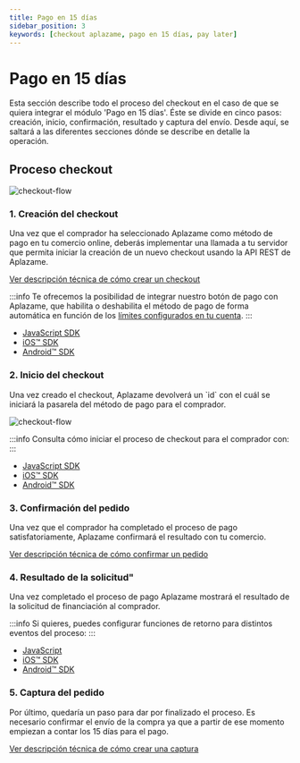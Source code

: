 ```yaml
---
title: Pago en 15 días
sidebar_position: 3
keywords: [checkout aplazame, pago en 15 días, pay later]
---
```


# Pago en 15 días
Esta sección describe todo el proceso del checkout en el caso de que se quiera integrar el módulo 'Pago en 15 días'. Éste se divide en cinco pasos: creación, inicio, confirmación, resultado y captura del envío. Desde aquí, se saltará a las diferentes secciones dónde se describe en detalle la operación.

## Proceso checkout
![checkout-flow](../../static/img/checkout-paylater-integration-flow-es.svg)

### 1. Creación del checkout
Una vez que el comprador ha seleccionado Aplazame como método de pago en tu comercio online, deberás implementar una llamada a tu servidor que permita iniciar la creación de un nuevo checkout usando la API REST de Aplazame.

[Ver descripción técnica de cómo crear un checkout](../checkout-creation/)

:::info
Te ofrecemos la posibilidad de integrar nuestro botón de pago con Aplazame, que habilita o deshabilita el método de pago de forma automática en función de los [límites configurados en tu cuenta](https://ayuda.aplazame.com/hc/es-es/articles/360014973600--C%C3%B3mo-configurar-el-widget-de-Aplazame-en-tu-tienda-).
:::

* [JavaScript SDK](../sdk-javascript/#comprobar-disponibilidad-pago-en-15-dias)
* [iOS™ SDK](../sdk-ios/#comprobar-disponibilidad-pago-en-15-dias)
* [Android™ SDK](../sdk-android/#comprobar-disponibilidad-pago-en-15-dias)

### 2. Inicio del checkout

<div className="apz-grid" style={{alignItems: 'flex-start'}}>
  <div className="grid-6@sm grid-7@md grid-8@lg">
    <p>Una vez creado el checkout, Aplazame devolverá un `id` con el cuál se iniciará la pasarela del método de pago para el comprador.</p>
  </div>
  <div className="grid-6@sm grid-5@md grid-4@lg text-right">

  ![checkout-flow](../../static/img/checkout-paylater-1-welcome.svg)
  </div>
</div>


:::info
Consulta cómo iniciar el proceso de checkout para el comprador con:
:::

* [JavaScript SDK](../sdk-javascript/#inicio-del-checkout)
* [iOS™ SDK](../sdk-ios/#inicio-del-checkout)
* [Android™ SDK](../sdk-android/#inicio-del-checkout)

### 3. Confirmación del pedido
Una vez que el comprador ha completado el proceso de pago satisfatoriamente, Aplazame confirmará el resultado con tu comercio.

[Ver descripción técnica de cómo confirmar un pedido](../checkout-confirmation/)

### 4. Resultado de la solicitud"
Una vez completado el proceso de pago Aplazame mostrará el resultado de la solicitud de financiación al comprador.

:::info
Si quieres, puedes configurar funciones de retorno para distintos eventos del proceso:
:::

* [JavaScript](../sdk-javascript/#mostrar-resultado)
* [iOS™ SDK](../sdk-ios/#mostrar-resultado)
* [Android™ SDK](../sdk-android/#mostrar-resultado)


### 5. Captura del pedido
Por último, quedaría un paso para dar por finalizado el proceso. Es necesario confirmar el envío de la compra ya que a partir de ese momento empiezan a contar los 15 días para el pago.

[Ver descripción técnica de cómo crear una captura](../checkout-capture/)
